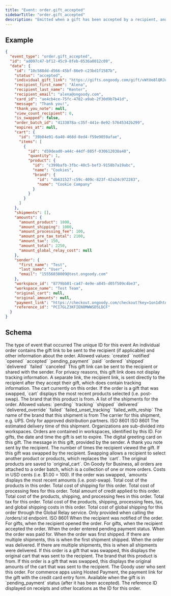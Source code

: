 ```yaml
---
title: "Event: order.gift_accepted"
sidebarTitle: "order.gift_accepted"
description: "Emitted when a gift has been accepted by a recipient, and the final costs of the order have been calculated. You can also view whether they swapped the gift (`is_swapped`) and what they swapped to (`cart`)."
---
```


## Example

```json
{
  "event_type": "order.gift_accepted",
  "id": "ad097c47-bf12-45c9-8feb-0536a0012c09",
  "data": {
    "id": "10c588dd-d566-45bf-86e9-c23bd1f1587b",
    "status": "accepted",
    "individual_gift_link": "https://gifts.ongoody.com/gift/vWtUe8lQRJuoyYzKlYeHMkbV",
    "recipient_first_name": "Alena",
    "recipient_last_name": "Kenter",
    "recipient_email": "alena@ongoody.com",
    "card_id": "ae4cb4ce-75fc-4782-a9ab-2f30d9b7b41d",
    "message": "Thank you!",
    "thank_you_note": null,
    "view_count_recipient": 0,
    "is_swapped": false,
    "order_batch_id": "4133078a-c35f-441e-8e92-57645342b299",
    "expires_at": null,
    "cart": {
      "id": "39b04e91-6a40-468d-8ed4-f59e9059afae",
      "items": [
        {
          "id": "d59dead0-a44c-44df-885f-030612038a48",
          "quantity": 1,
          "product": {
            "id": "c399bafb-3fbc-40c5-bef3-9158b7a19abc",
            "name": "Cookies",
            "brand": {
              "id": "db631527-c59c-409c-823f-42a24c972283",
              "name": "Cookie Company"
            }
          }
        }
      ]
    },
    "shipments": [],
    "amounts": {
      "amount_product": 1000,
      "amount_shipping": 1000,
      "amount_processing_fee": 100,
      "amount_pre_tax_total": 2100,
      "amount_tax": 150,
      "amount_total": 2250,
      "amount_global_relay_cost": null
    },
    "sender": {
      "first_name": "Test",
      "last_name": "User",
      "email": "15556038009@test.ongoody.com"
    },
    "workspace_id": "8779bb01-ca47-4e9e-a845-d05f509c4be3",
    "workspace_name": "Test Team",
    "original_cart": null,
    "original_amounts": null,
    "payment_link": "https://checkout.ongoody.com/checkout?key=1on1dhtA3LekJgvxNZu83XqN",
    "reference_id": "PCI7GLZ3KFIEN8MWWSD5LDCF"
  }
}
```

## Schema
<ParamField query="event_type" type="string" required>
  The type of event that occurred
</ParamField>
<ParamField query="event_id" type="string" required>
  The unique ID for this event
</ParamField>
<ResponseField name="data" type="object">
  An individual order contains the gift link to be sent to the recipient (if applicable) and other information about the order.
  <Expandable title="properties">
    <ResponseField name="id" type="string<uuid>" required>
    </ResponseField>
    <ResponseField name="recipient_first_name" type="string" required>
    </ResponseField>
    <ResponseField name="recipient_last_name" type="string"></ResponseField>
    <ResponseField name="recipient_email" type="string"></ResponseField>
    <ResponseField name="status" type="string" required>
      Allowed values: `created` `notified` `opened` `accepted`
      `pending_payment` `paid` `ordered` `shipped` `delivered` `failed`
      `canceled`
   </ResponseField>
  <ResponseField name="individual_gift_link" type="string" required>
    This gift link can be sent to the recipient or shared with the sender.
    For privacy reasons, this gift link does not display tracking
    information. A separate link, the recipient link, is sent directly to
    the recipient after they accept their gift, which does contain
    tracking information.
  </ResponseField>
  <ResponseField name="cart" type="object" required>
    The cart currently on this order. If the order is a gift that was
    swapped, `cart` displays the most recent products selected (i.e.
    post-swap).
    <Expandable title="properties">
      <ResponseField name="id" type="string<uuid>" required>
      </ResponseField>
      <ResponseField name="items" type="array[object]">
        <Expandable title="properties">
          <ResponseField name="id" type="string<uuid>" required>
          </ResponseField>
          <ResponseField name="product" type="object" required>
            <Expandable title="properties">
              <ResponseField name="id" type="string<uuid>" required>
              </ResponseField>
              <ResponseField name="name" type="string" required>
              </ResponseField>
              <ResponseField name="brand" type="object" required>
                The brand that this product is from.
                <Expandable title="properties">
                  <ResponseField name="id" type="string<uuid>" required>
                  </ResponseField>
                  <ResponseField name="name" type="string" required>
                  </ResponseField>
                </Expandable>
              </ResponseField>
          </Expandable>
        </ResponseField>
        <ResponseField name="quantity" type="integer" required>
        </ResponseField>
      </Expandable>
      </ResponseField>
    </Expandable>
  </ResponseField>
  <ResponseField name="shipments" type="array[object]" required>
    A list of the shipments for the order.
    <Expandable title="properties">
      <ResponseField name="id" type="string<uuid>" required>
      </ResponseField>
      <ResponseField name="status" type="string" required>
      Allowed values: `pending` `tracking` `shipped` `delivered` `delivered_override` `failed` `failed_unset_tracking` `failed_with_reship`
      </ResponseField>
      <ResponseField name="brand_name" type="string" required>
      The name of the brand that this shipment is from
      </ResponseField>
      <ResponseField name="tracking_carrier" type="string">
      The carrier for this shipment, e.g. UPS.
      </ResponseField>
      <ResponseField name="tracking_number" type="string">
      Only for approved distribution partners.
      </ResponseField>
      <ResponseField name="shipped_at" type="string<date-time>">
      ISO 8601
      </ResponseField>
      <ResponseField name="delivered_at" type="string<date-time>">
      ISO 8601
      </ResponseField>
      <ResponseField name="delivery_eta" type="string<date-time>">
      The estimated delivery time of this shipment.
      </ResponseField>
     </Expandable>
  </ResponseField>
  <ResponseField name="workspace_id" type="string<uuid>">
    Organizations are sub-divided into workspaces. Orders are contained in workspaces, identified by this ID.
  </ResponseField>
  <ResponseField name="workspace_name" type="string">
  </ResponseField>
  <ResponseField name="expires_at" type="string<date-time>">
    For gifts, the date and time the gift is set to expire.
  </ResponseField>
  <ResponseField name="card_id" type="string">
    The digital greeting card on this gift.
  </ResponseField>
  <ResponseField name="message" type="string">
    The message in this gift, provided by the sender.
  </ResponseField>
  <ResponseField name="thank_you_note" type="string">
    A thank you note sent by the recipient.
  </ResponseField>
  <ResponseField name="view_count_recipient" type="integer">
    The number of times the recipient viewed the gift.
  </ResponseField>
  <ResponseField name="is_swapped" type="boolean">
    If this gift was swapped by the recipient. Swapping allows a recipient to select another product or products, which replaces the `cart`. The original products are saved to `original_cart`.
  </ResponseField>
  <ResponseField name="order_batch_id" type="string<uuid>">
    On Goody for Business, all orders are attached to a order batch, which is a collection of one or more orders.
  </ResponseField>
  <ResponseField name="amounts" type="object" required>
    Costs in USD cents (i.e. $1.00 = 100). If the order was swapped, `amounts` displays the most recent amounts (i.e. post-swap).
    <Expandable title="properties">
      <ResponseField name="amount_product" type="integer" required>
        Total cost of the products in this order.
      </ResponseField>
      <ResponseField name="amount_shipping" type="integer" required>
        Total cost of shipping for this order.
      </ResponseField>
      <ResponseField name="amount_processing_fee" type="integer">
         Total cost of processing fees for this order.
       </ResponseField>
       <ResponseField name="amount_credit_applied" type="integer">
        Total amount of credit applied to this order.
      </ResponseField>
      <ResponseField name="amount_pre_tax_total" type="integer" required>
         Total cost of the products, shipping, and processing fees in this order.
      </ResponseField>
       <ResponseField name="amount_tax" type="integer">
        Total tax for this order.
      </ResponseField>
      <ResponseField name="amount_total" type="integer">
         Total cost of the products, shipping, processing fees, tax, and global shipping costs in this order.
       </ResponseField>
       <ResponseField name="amount_global_relay_cost" type="integer">
         Total cost of global shipping for this order through the Global Relay service.
      </ResponseField>
    </Expandable>
   </ResponseField>
  <ResponseField name="event_times" type="object">
     Only provided when calling the /orders/:id endpoint.
    <Expandable title="properties">
       <ResponseField name="created_at" type="string<date-time>" required>
        ISO 8601
       </ResponseField>
      <ResponseField name="notified_at" type="string<date-time>">
         When the recipient was notified of the order.
       </ResponseField>
       <ResponseField name="opened_at" type="string<date-time>">
         For gifts, when the recipient opened the order.
       </ResponseField>
       <ResponseField name="accepted_at" type="string<date-time>">
        For gifts, when the recipient accepted the order.
       </ResponseField>
       <ResponseField name="pending_payment_at" type="string<date-time>" required>
         When the order entered pending payment status.
       </ResponseField>
       <ResponseField name="paid_at" type="string<date-time>">
         When the order was paid for.
       </ResponseField>
       <ResponseField name="shipped_at" type="string<date-time>">
        When the order was first shipped. If there are multiple shipments, this is when the first shipment shipped.
      </ResponseField>
      <ResponseField name="delivered_at" type="string<date-time>">
        When the order was delivered. If there are multiple shipments, this is when all shipments were delivered.
      </ResponseField>
    </Expandable>
  </ResponseField>
  <ResponseField name="original_cart" type="object">
    If this order is a gift that was swapped, this displays the original cart that was sent to the recipient.
    <Expandable title="properties">
      <ResponseField name="id" type="string<uuid>">
      </ResponseField>
      <ResponseField name="items" type="array[object]">
        <Expandable title="properties">
          <ResponseField name="id" type="string<uuid>" required>
          </ResponseField>
          <ResponseField name="product" type="object" required>
            <Expandable title="properties">
              <ResponseField name="id" type="string<uuid>" required>
              </ResponseField>
              <ResponseField name="name" type="string" required>
              </ResponseField>
              <ResponseField name="brand" type="object" required>
                The brand that this product is from.
                <Expandable title="properties">
                  <ResponseField name="id" type="string<uuid>" required>
                  </ResponseField>
                  <ResponseField name="name" type="string" required>
                  </ResponseField>
                </Expandable>
              </ResponseField>
            </Expandable>
          </ResponseField>
          <ResponseField name="quantity" type="integer" required>
          </ResponseField>
        </Expandable>
      </ResponseField>
    </Expandable>
  </ResponseField>
  <ResponseField name="original_amounts" type="object">
    If this order is a gift that was swapped, this displays the original amounts of the cart that was sent to the recipient.
    <Expandable title="properties">
      <ResponseField name="original_amount_product" type="integer">
      </ResponseField>
      <ResponseField name="original_amount_shipping" type="integer">
      </ResponseField>
      <ResponseField name="original_amount_credit_applied" type="integer">
      </ResponseField>
      <ResponseField name="original_amount_pre_tax_total" type="integer">
      </ResponseField>
    </Expandable>
  </ResponseField>
  <ResponseField name="sender" type="object" required>
    The Goody user who sent this order.
    <Expandable title="properties">
      <ResponseField name="first_name" type="string" required>
      </ResponseField>
      <ResponseField name="last_name" type="string" required>
      </ResponseField>
      <ResponseField name="email" type="string" required>
      </ResponseField>
    </Expandable>
  </ResponseField>
  <ResponseField name="payment_link" type="string">
    For commerce apps using Hosted Payment, the payment link for the gift with the credit card entry form. Available when the gift is in `pending_payment` status (after it has been accepted).
  </ResponseField>
  <ResponseField name="reference_id" type="string" required>
    The reference ID displayed on receipts and other locations as the ID for this order.
  </ResponseField>
  </Expandable>
</ResponseField>
